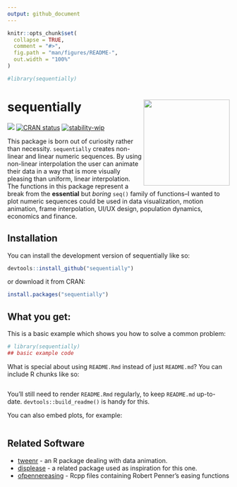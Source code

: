```yaml
---
output: github_document
---
```


<!-- README.md is generated from README.Rmd. Please edit that file -->

```r
knitr::opts_chunk$set(
  collapse = TRUE,
  comment = "#>",
  fig.path = "man/figures/README-",
  out.width = "100%"
)

#library(sequentially)
```

# sequentially <img src="man/figures/logo.png" align="right" height="195" alt="" />


<!-- badges: start -->
![](https://img.shields.io/badge/fun_but_useless-%23035949)
[![CRAN status](https://www.r-pkg.org/badges/version/sequentially)](https://CRAN.R-project.org/package=sequentially)
[![stability-wip](https://img.shields.io/badge/stability-wip-lightgrey.svg)](https://github.com/mkenney/software-guides/blob/master/STABILITY-BADGES.md#work-in-progress)

<!-- badges: end -->

This package is born out of curiosity rather than necessity. `sequentially` creates non-linear and linear numeric sequences. By using non-linear interpolation the user can animate their data
in a way that is more visually pleasing than uniform, linear interpolation. The functions in this package represent a break from the **essential** but *boring* `seq()` family of functions–I wanted to plot numeric sequences could be used in data visualization, motion animation, frame interpolation, UI/UX design, population dynamics, economics and finance.

## Installation

You can install the development version of sequentially like so:

``` r
devtools::install_github("sequentially")
```

or download it from CRAN:

```r
install.packages("sequentially")
```


## What you get:

This is a basic example which shows you how to solve a common problem:

```r
# library(sequentially)
## basic example code
```

What is special about using `README.Rmd` instead of just `README.md`? You can include R chunks like so:

```r

```

You'll still need to render `README.Rmd` regularly, to keep `README.md` up-to-date. `devtools::build_readme()` is handy for this.

You can also embed plots, for example:

```r

```

## Related Software
* [tweenr](https://cran.r-project.org/web/packages/tweenr/tweenr.pdf) - an R package dealing with data animation. 
* [displease](https://github.com/coolbutuseless/displease) - a related package used as inspiration for this one. 
* [ofpennereasing](https://github.com/jesusgollonet/ofpennereasing) - Rcpp files containing Robert Penner's easing functions

